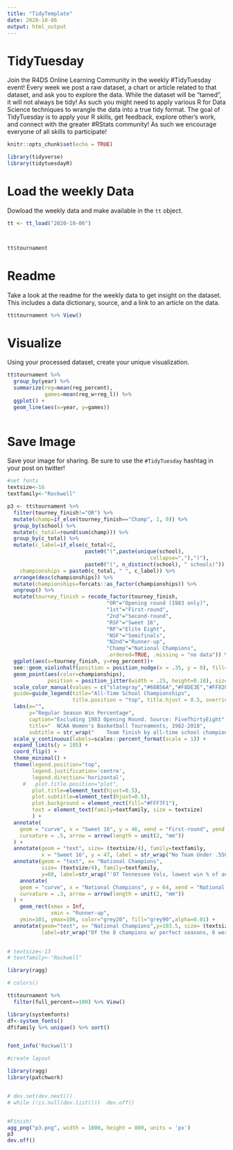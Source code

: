 ---
title: "TidyTemplate"
date: 2020-10-06
output: html_output
---

# TidyTuesday

Join the R4DS Online Learning Community in the weekly #TidyTuesday event!
Every week we post a raw dataset, a chart or article related to that dataset, and ask you to explore the data.
While the dataset will be “tamed”, it will not always be tidy! As such you might need to apply various R for Data Science techniques to wrangle the data into a true tidy format.
The goal of TidyTuesday is to apply your R skills, get feedback, explore other’s work, and connect with the greater #RStats community!
As such we encourage everyone of all skills to participate!

```{r setup, include=FALSE}

knitr::opts_chunk$set(echo = TRUE)

library(tidyverse)
library(tidytuesdayR)

```

# Load the weekly Data

Dowload the weekly data and make available in the `tt` object.

```{r Load}


tt <- tt_load("2020-10-06")



tt$tournament


```


# Readme

Take a look at the readme for the weekly data to get insight on the dataset.
This includes a data dictionary, source, and a link to an article on the data.

```{r Readme, eval = interactive()}

tt$tournament %>% View()

```

# Visualize

Using your processed dataset, create your unique visualization.

```{r Visualize}

tt$tournament %>% 
  group_by(year) %>% 
  summarize(reg=mean(reg_percent),
            games=mean(reg_w+reg_l)) %>% 
  ggplot() +
  geom_line(aes(x=year, y=games))
  
```

# Save Image

Save your image for sharing. Be sure to use the `#TidyTuesday` hashtag in your post on twitter! 




```{r}

#set fonts
textsize<-16
textfamily<-"Rockwell"

p3 <- tt$tournament %>%
  filter(tourney_finish!="OR") %>%
  mutate(champ=if_else(tourney_finish=="Champ", 1, 0)) %>% 
  group_by(school) %>% 
  mutate(c_total=round(sum(champ))) %>% 
  group_by(c_total) %>% 
  mutate(c_label=if_else(c_total>2, 
                         paste0("(",paste(unique(school),
                                              collapse=","),")"), 
                         paste0("(", n_distinct(school), " schools)")),
    championships = paste0(c_total, " ", c_label)) %>% 
  arrange(desc(championships)) %>% 
  mutate(championships=forcats::as_factor(championships)) %>% 
  ungroup() %>% 
  mutate(tourney_finish = recode_factor(tourney_finish,
                                "OR"="Opening round (1983 only)",
                                "1st"="First-round", 
                                "2nd"="Second-round",
                                "RSF"="Sweet 16",
                                "RF"="Elite Eight", 
                                "NSF"="Semifinals", 
                                "N2nd"="Runner-up", 
                                "Champ"="National Champions", 
                                .ordered=TRUE, .missing = "no data")) %>% 
  ggplot(aes(x=tourney_finish, y=reg_percent))+
  see::geom_violinhalf(position = position_nudge(x = .35, y = 0), fill="grey80", color="grey70")+
  geom_point(aes(color=championships),
             position = position_jitter(width = .25, height=0.18), size = 2, alpha=0.4) +
  scale_color_manual(values = c("slategray","#68B56A","#F8DE3E","#FF8200","blue"),
  guide=guide_legend(title="All-Time School Championships",
                     title.position = "top", title.hjust = 0.5, override.aes = list(size=4))) +
  labs(x="",
       y="Regular Season Win Percentage",
       caption="Excluding 1983 Opening Round. Source: FiveThirtyEight",
       title="  NCAA Women's Basketball Tournaments, 1982-2018",
       subtitle = str_wrap("    Team finish by all-time school championships and regular season win percentage",150)) + 
  scale_y_continuous(labels=scales::percent_format(scale = 1)) +
  expand_limits(y = 105) +
  coord_flip() +
  theme_minimal() +
  theme(legend.position="top",
        legend.justification='centre',
        legend.direction='horizontal',
     #   plot.title.position="plot",
        plot.title=element_text(hjust=0.5),
        plot.subtitle=element_text(hjust=0.5),
        plot.background = element_rect(fill="#FFF7F1"),
        text = element_text(family=textfamily, size = textsize)
        ) +
  annotate(
    geom = "curve", x = "Sweet 16", y = 46, xend = "First-round", yend = 43, 
    curvature = .5, arrow = arrow(length = unit(2, "mm"))
  ) +
  annotate(geom = "text", size= (textsize/4), family=textfamily,
           x = "Sweet 16", y = 47, label = str_wrap("No Team Under .550 Advanced To Second Round", 20), hjust = "left") +
  annotate(geom = "text", x= "National Champions", 
           size= (textsize/4), family=textfamily,
           y=60, label=str_wrap("'97 Tennessee Vols, lowest win % of any champion", 30)) +
    annotate(
    geom = "curve", x = "National Champions", y = 64, xend = "National Champions", yend = 69, 
    curvature = .3, arrow = arrow(length = unit(2, "mm"))
  ) +
    geom_rect(xmax = Inf,
              xmin = "Runner-up",
    ymin=101, ymax=106, color="grey20", fill="grey90",alpha=0.01) +
  annotate(geom="text", x= "National Champions",y=103.5, size= (textsize/4), family=textfamily,
           label=str_wrap("Of the 8 champions w/ perfect seasons, 6 were UConn", 10))
  

# textsize<-13
# textfamily<-"Rockwell"

library(ragg)

# colors()

tt$tournament %>% 
  filter(full_percent==100) %>% View()

library(systemfonts)
df<-system_fonts() 
df$family %>% unique() %>% sort()


font_info('Rockwell')

```


```{r}
#create layout

library(ragg)
library(patchwork)


# dev.set(dev.next())
# while (!is.null(dev.list()))  dev.off()


#Finish!
agg_png("p3.png", width = 1000, height = 800, units = 'px')
p3
dev.off()

```

